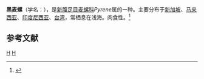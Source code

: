 {{Speciesbox
| taxon = Pyrene ocellata
| binomial_authority = (Link, 1899)
}}
'''黑麦螺'''（学名：''{{lang|la|Pyrene ocellata}}''），是[[新腹足目|新腹足目]][[麦螺科|麦螺科]]''Pyrene''属的一种。主要分布于[[新加坡|新加坡]]、[[马来西亚|马来西亚]]、[[印度尼西亚|印度尼西亚]]、[[台湾|台湾]]，常栖息在浅海。肉食性。<ref>{{cite web|url=http://shell.sinica.edu.tw/chinese/shellbase_detail.php?science_no=993|title=国际贝库：黑麦螺|publisher=台湾贝类资料库|accessdate=2009-08-11|archive-date=2016-03-04|archive-url=https://web.archive.org/web/20160304204534/http://shell.sinica.edu.tw/chinese/shellbase_detail.php?science_no=993|dead-url=no}}</ref>

== 参考文献 ==
{{reflist}}

{{taxonbar}}
[[Category:_1899年描述的动物|H]]
[[Category:麦螺科|H]]